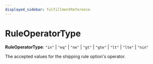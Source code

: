 ```yaml
---
displayed_sidebar: fulfillmentReference
---
```



# RuleOperatorType

 **RuleOperatorType**: `"in"` \| `"eq"` \| `"ne"` \| `"gt"` \| `"gte"` \| `"lt"` \| `"lte"` \| `"nin"`

The accepted values for the shipping rule option's operator.
